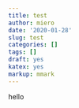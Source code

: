 ```yaml
---
title: test
author: miero
date: '2020-01-28'
slug: test
categories: []
tags: []
draft: yes
katex: yes
markup: mmark
---
```


hello